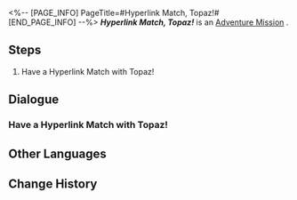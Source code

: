 <%-- [PAGE_INFO]
PageTitle=#Hyperlink Match, Topaz!#
[END_PAGE_INFO] --%>
{{Stub|Dialogue, characters, and location(s)}}
{{Mission Infobox
|id            = 8014138
|title         = 
|image         = Mission Hyperlink Match, Topaz!.png
|type          = Adventure
|event_name    = 
|chapter       = 
|requirements  = 
* [[Adventure Mission]] ''[[Hyperlink Match, Qingque!]]'' completed
* [[Adventure Mission]] ''[[Hyperlink Match, Peppy!]]'' completed
* [[Adventure Mission]] ''[[Hyperlink Match, Sampo!]]'' completed
* [[Adventure Mission]] ''[[Hyperlink Match, Bronya!]]'' completed
* [[Adventure Mission]] ''[[Final Showdown! Intergalactic Celebration!]]'' completed
|summary       = <!--official mission summary from Fate's Atlas-->
|characters    = <!--characters that appear in this mission-->
|startLocation = <!--location as it intially appears on the mission screen-->
|world         = <!--i.e. Penacony-->
|area          = <!--i.e. A Child's Dream-->
|prev          = 
|next          = 
|exp           = 
|credits       = 
|stellarJade   = 
|other         = 
}}
'''''Hyperlink Match, Topaz!''''' is an [[Adventure Mission]]<!--in [world]-->.

==Steps==
# Have a Hyperlink Match with Topaz!

<!--
==Gameplay Notes==

--><!--
==Trial Character==

-->
==Dialogue==
{{Stub Dialogue}}
===Have a Hyperlink Match with Topaz!===
{{Mission Description|type=adventure|location=<!--to be added-->|The core gameplay loop behind Aetherium Wars is "dueling." Challenge different players and show your true strength!}}
{{Dialogue Start}}
:{{tx}}
{{Dialogue End}}

==Other Languages==
{{Other Languages
|en   = Hyperlink Match, Topaz!
|zhs  = 超链接对决！托帕
|zht  = 超連結對決！托帕
|ja   = ハイパーリンクバトル！トパーズ
|ko   = 하이퍼링크 대결! 토파즈
|es   = Enfrentamiento de hipervínculos: Topaz
|fr   = Combat hyperlink : Topaz !
|ru   = Матч! Топаз!
|th   = ประลองไฮเปอร์ลิงก์กับ Topaz!
|vi   = Quyết Đấu Siêu Liên Kết! Topaz
|de   = Hyperlinkmatch, Topaz!
|id   = Duel Hyperlink, Topaz!
|pt   = Batalha de Hyperlink, Topaz!
}}

==Change History==
{{Change History|1.4}}
